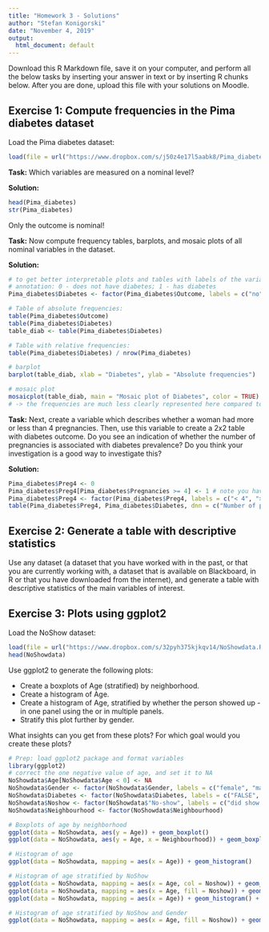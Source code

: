 ```yaml
---
title: "Homework 3 - Solutions"
author: "Stefan Konigorski"
date: "November 4, 2019"
output:
  html_document: default
---
```


Download this R Markdown file, save it on your computer, and perform all the below tasks by inserting your answer in text or by inserting R chunks below. After you are done, upload this file with your solutions on Moodle.

## Exercise 1: Compute frequencies in the Pima diabetes dataset

Load the Pima diabetes dataset:

```r
load(file = url("https://www.dropbox.com/s/j50z4e17l5aabk8/Pima_diabetes.RData?dl=1"))
```

**Task:** Which variables are measured on a nominal level?

**Solution:**

```r
head(Pima_diabetes)
str(Pima_diabetes)
```

Only the outcome is nominal!

**Task:** Now compute frequency tables, barplots, and mosaic plots of all nominal variables in the dataset.

**Solution:**

```r
# to get better interpretable plots and tables with labels of the variable, transform the variable to a 'factor' and add labels
# annotation: 0 - does not have diabetes; 1 - has diabetes
Pima_diabetes$Diabetes <- factor(Pima_diabetes$Outcome, labels = c("no", "yes"))

# Table of absolute frequencies:
table(Pima_diabetes$Outcome)
table(Pima_diabetes$Diabetes)
table_diab <- table(Pima_diabetes$Diabetes)

# Table with relative frequencies:
table(Pima_diabetes$Diabetes) / nrow(Pima_diabetes)

# barplot
barplot(table_diab, xlab = "Diabetes", ylab = "Absolute frequencies")

# mosaic plot
mosaicplot(table_diab, main = "Mosaic plot of Diabetes", color = TRUE)
# -> the frequencies are much less clearly represented here compared to a barplot.
```

**Task:** Next, create a variable which describes whether a woman had more or less than 4 pregnancies. Then, use this variable to create a 2x2 table with diabetes outcome. Do you see an indication of whether the number of pregnancies is associated with diabetes prevalence? Do you think your investigation is a good way to investigate this?

**Solution:**
```r
Pima_diabetes$Preg4 <- 0
Pima_diabetes$Preg4[Pima_diabetes$Pregnancies >= 4] <- 1 # note you have to choose and assign women with 4 pregnancies to either group
Pima_diabetes$Preg4 <- factor(Pima_diabetes$Preg4, labels = c("< 4", ">= 4"))
table(Pima_diabetes$Preg4, Pima_diabetes$Diabetes, dnn = c("Number of pregnancies", "Diabetes"))

```

## Exercise 2: Generate a table with descriptive statistics

Use any dataset (a dataset that you have worked with in the past, or that you are currently working with, a dataset that is available on Blackboard, in R or that you have downloaded from the internet), and generate a table with descriptive statistics of the main variables of interest.

## Exercise 3: Plots using ggplot2

Load the NoShow dataset:

```r
load(file = url("https://www.dropbox.com/s/32pyh375kjkqv14/NoShowdata.RData?dl=1"))
head(NoShowdata)
```

Use ggplot2 to generate the following plots:

- Create a boxplots of Age (stratified) by neighborhood.
- Create a histogram of Age.
- Create a histogram of Age, stratified by whether the person showed up - in one panel using the or in multiple panels.
- Stratify this plot further by gender.

What insights can you get from these plots? For which goal would you create these plots?

```r
# Prep: load ggplot2 package and format variables
library(ggplot2)
# correct the one negative value of age, and set it to NA
NoShowdata$Age[NoShowdata$Age < 0] <- NA
NoShowdata$Gender <- factor(NoShowdata$Gender, labels = c("female", "male"))
NoShowdata$Diabetes <- factor(NoShowdata$Diabetes, labels = c("FALSE", "TRUE"))
NoShowdata$Noshow <- factor(NoShowdata$"No-show", labels = c("did show up", "did not show up"))
NoShowdata$Neighbourhood <- factor(NoShowdata$Neighbourhood)

# Boxplots of age by neighborhood
ggplot(data = NoShowdata, aes(y = Age)) + geom_boxplot()
ggplot(data = NoShowdata, aes(y = Age, x = Neighbourhood)) + geom_boxplot()

# Histogram of age
ggplot(data = NoShowdata, mapping = aes(x = Age)) + geom_histogram()

# Histogram of age stratified by NoShow
ggplot(data = NoShowdata, mapping = aes(x = Age, col = Noshow)) + geom_histogram()
ggplot(data = NoShowdata, mapping = aes(x = Age, fill = Noshow)) + geom_histogram()
ggplot(data = NoShowdata, mapping = aes(x = Age)) + geom_histogram() + facet_grid(~ Noshow)

# Histogram of age stratified by NoShow and Gender
ggplot(data = NoShowdata, mapping = aes(x = Age, fill = Noshow)) + geom_histogram() + facet_grid(~ Gender)
```
